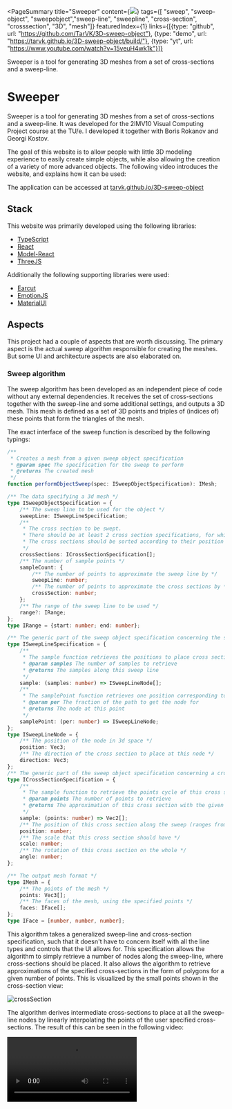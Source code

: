 <PageSummary 
    title="Sweeper"
    content={<img src="~/banner.png"/>}
    tags={[ "sweep", "sweep-object", "sweepobject","sweep-line", "sweepline", "cross-section", "crosssection", "3D", "mesh"]}
    featuredIndex={1}
    links={[{type: "github", url: "https://github.com/TarVK/3D-sweep-object"}, {type: "demo", url: "https://tarvk.github.io/3D-sweep-object/build/"}, {type: "yt", url: "https://www.youtube.com/watch?v=15veuH4wk1k"}]}
>

Sweeper is a tool for generating 3D meshes from a set of cross-sections and a sweep-line.

</PageSummary>

# Sweeper

Sweeper is a tool for generating 3D meshes from a set of cross-sections and a sweep-line. It was developed for the 2IMV10 Visual Computing Project course at the TU/e. I developed it together with Boris Rokanov and Georgi Kostov.

The goal of this website is to allow people with little 3D modeling experience to easily create simple objects, while also allowing the creation of a variety of more advanced objects.
The following video introduces the website, and explains how it can be used:

<YTPlayer video="15veuH4wk1k" aspectRatio="auto" />

The application can be accessed at [tarvk.github.io/3D-sweep-object](https://tarvk.github.io/3D-sweep-object/build/)

## Stack

This website was primarily developed using the following libraries:

-   [TypeScript](https://www.typescriptlang.org/)
-   [React](https://reactjs.org/)
-   [Model-React](https://tarvk.github.io/model-react/examples/build/)
-   [ThreeJS](https://threejs.org/)

Additionally the following supporting libraries were used:

-   [Earcut](https://github.com/mapbox/earcut)
-   [EmotionJS](https://emotion.sh/docs/introduction)
-   [MaterialUI](https://mui.com/)

## Aspects

This project had a couple of aspects that are worth discussing. The primary aspect is the actual sweep algorithm responsible for creating the meshes. But some UI and architecture aspects are also elaborated on.

### Sweep algorithm

The sweep algorithm has been developed as an independent piece of code without any external dependencies. It receives the set of cross-sections together with the sweep-line and some additional settings, and outputs a 3D mesh. This mesh is defined as a set of 3D points and triples of (indices of) these points that form the triangles of the mesh.

The exact interface of the sweep function is described by the following typings:

```ts title=performObjectSweepInterface.ts spoiler=true
/**
 * Creates a mesh from a given sweep object specification
 * @param spec The specification for the sweep to perform
 * @returns The created mesh
 */
function performObjectSweep(spec: ISweepObjectSpecification): IMesh;

/** The data specifying a 3d mesh */
type ISweepObjectSpecification = {
    /** The sweep line to be used for the object */
    sweepLine: ISweepLineSpecification;
    /**
     * The cross section to be swept.
     * There should be at least 2 cross section specifications, for which the first should have position 0 and the last position 1.
     * The cross sections should be sorted according to their position value.
     */
    crossSections: ICrossSectionSpecification[];
    /** The number of sample points */
    sampleCount: {
        /** The number of points to approximate the sweep line by */
        sweepLine: number;
        /** The number of points to approximate the cross sections by */
        crossSection: number;
    };
    /** The range of the sweep line to be used */
    range?: IRange;
};
type IRange = {start: number; end: number};

/** The generic part of the sweep object specification concerning the sweep line */
type ISweepLineSpecification = {
    /**
     * The sample function retrieves the positions to place cross sections at
     * @param samples The number of samples to retrieve
     * @returns The samples along this sweep line
     */
    sample: (samples: number) => ISweepLineNode[];
    /**
     * The samplePoint function retrieves one position corresponding to the given fraction between 0 and 1
     * @param per The fraction of the path to get the node for
     * @returns The node at this point
     */
    samplePoint: (per: number) => ISweepLineNode;
};
type ISweepLineNode = {
    /** The position of the node in 3d space */
    position: Vec3;
    /** The direction of the cross section to place at this node */
    direction: Vec3;
};
/** The generic part of the sweep object specification concerning a cross section */
type ICrossSectionSpecification = {
    /**
     * The sample function to retrieve the points cycle of this cross section for a given number of points
     * @param points The number of points to retrieve
     * @returns The approximation of this cross section with the given number of points
     */
    sample: (points: number) => Vec2[];
    /** The position of this cross section along the sweep (ranges from [0, 1]) */
    position: number;
    /** The scale that this cross section should have */
    scale: number;
    /** The rotation of this cross section on the whole */
    angle: number;
};

/** The output mesh format */
type IMesh = {
    /** The points of the mesh */
    points: Vec3[];
    /** The faces of the mesh, using the specified points */
    faces: IFace[];
};
type IFace = [number, number, number];
```

This algorithm takes a generalized sweep-line and cross-section specification, such that it doesn't have to concern itself with all the line types and controls that the UI allows for.
This specification allows the algorithm to simply retrieve a number of nodes along the sweep-line, where cross-sections should be placed. It also allows the algorithm to retrieve approximations of the specified cross-sections in the form of polygons for a given number of points. This is visualized by the small points shown in the cross-section view:

![crossSection](~/crossSectionDots.png)

The algorithm derives intermediate cross-sections to place at all the sweep-line nodes by linearly interpolating the points of the user specified cross-sections. The result of this can be seen in the following video:

<Video src="~/crossSectionMorph.mp4" />

The 3D shape is generated by placing the cross-sections in 3D space by translating and rotating the cross-sections. After all the cross-sections are placed, the points of every 2 consequtive cross-sections are connected into triangles of the mesh to form the walls. The first and last cross-sections are triangulated to form the first caps of this shape.

To place the 2D cross-sections in 3D space, a 3D representation of the cross-sections is created with all points having a z-axis value of 0. [Homogeneous coordinates](https://www.tomdalling.com/blog/modern-opengl/explaining-homogenous-coordinates-and-projective-geometry/) are used, such that both the rotation and translation of the entire cross-section can be expressed using a 4x4 matrix. The main challenge of this process is to ensure rotational consistency. The sweep-line only specifies what direction the normal-vector of the cross-section should point at, but this leaves the rotation of the cross-section along this normal vector unconstrained. The initial implementation of the algorithm didn't take this into consideration, which resulted in unexpected jumps in rotation. The final implementation takes the rotation matrix `RM` and normal direction `d` of the previous cross-section and given a new direction `dn` calculates a new rotation matrix `RRM` that multiplied with the previous matrix points in the new direction.

$$
\begin{aligned}
\vec{a} &= \vec{d} \times \vec{dn}\\
\theta &= \cos^{-1}(\vec{d} \cdot \vec{dn})\\
RRM &= Rotate(\vec{a}, \theta)\\
\end{aligned}
$$

`Rotate` produces a rotation matrix that rotates by the given angle counterclockwise along the given axis. Using `RRM` we can calculate the rotation matrix for the new cross-section, and update the previous direction `d`:

$$
\begin{aligned}
\vec{d} &:= \vec{dn}\\
RM &:= RRM \times RM
\end{aligned}
$$

This implementation minimizes the rotation between consequtive cross-sections along the unconstrained axis. The difference between our first implementation on the left and the final implementation on the right can be seen in the following image:
![temporal consistency](~/rotationFix.png)

The implementation of this matrix rotation can be found in [transformRotationMatrix.ts](https://github.com/TarVK/3D-sweep-object/blob/595819db9c23aa402ff360587c8101360a2eb6f0/src/sweepOperation/core/transformRotationMatrix.ts#L13).
The main entry point of the whole sweep algorithm can be found in [createSweepObject.ts](https://github.com/TarVK/3D-sweep-object/blob/main/src/sweepOperation/createSweepObject.ts)

### UI design

One of the challenges of this project was to keep the UI clean and simple while still keeping it powerful enough to create numerous shapes. We additionally had to make sure that this simplicity does not ruin usability, since advanced features may be harder to get familiar with, but often make software easier/quicker to use in the long run.

![Screenshot](~/screenshot.png)

To keep the UI simple while still allowing to get immediate feedback on changes, we decided to split the page into two sections:

-   The sweep-line view (left)
-   The cross-section view (right)

This sweep-line view doubles as the output view, allowing the users to instantly see how their changes affect the final mesh.

We also carefully thought about the camera movement in this view, since this is crytical for intuitive and convenient interactions in 3D. We placed a "view cube" in the top right, which allows for easy orientation, and even allows the user to snap into an exact direction by clicking a face. The user can also switch to an [orthographic perspective](https://docs.blender.org/manual/en/latest/editors/3dview/navigate/projections.html) which ensures that things keep the same size independent of their distance from the camera. This can help a lot when trying to aligning points.

### State management

One important goal of the project was to show the user a live view of the final sweep object, such that any change is immediately reflected in the mesh. To achieve this, a data model of the sweep object specification was made. This model uses my own state management library [Model-React](https://github.com/TarVK/model-react#readme). This allows both the sweep-line view and the cross-section view to subscribe to changes in the model such that they can instantly rerender when needed.
The mesh itself is also defined in terms of the specification, such that it's instantly recalculated when changes occur.

Keeping this model separate from the views keeps this aspect of the code clean, such that we don't have messy dependencies between different components. Not using a global state model often results in messy prop passing, difficult state synchronization, and unnecessary complexity. My group members unfortunately weren't as familiar with my library as I was (which is to be expected), and some of the 3D graphics do have duplicated state as a result. In a couple of instances this indeed ended up causing bugs, due to to improper state synchronization.
Defining a data model also made it easy to write code for exporting the model to a plain JSON format. There is also some code to import this JSON format to a new model, which even performs checks on the format and creates user friendly error messages if the provided data does not adhere to the format.

## Examples

Below is a collection of images of objects generated by our application.

<ImageGrid
    images={["~/examples/objectTwist.png", "~/examples/objectSweepLine.png"]}
/>
<ImageGrid
    images={["~/examples/objectMorph.png", "~/examples/objectSphere.png"]}
/>
<ImageGrid
    images={[
        "~/examples/objectAdvanced1.png",
        "~/examples/objectAdvanced2.png",
    ]}
/>
